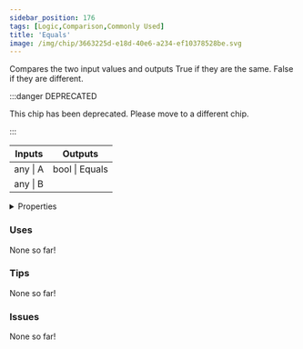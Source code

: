 ```yaml
---
sidebar_position: 176
tags: [Logic,Comparison,Commonly Used]
title: 'Equals'
image: /img/chip/3663225d-e18d-40e6-a234-ef10378528be.svg
---
```


Compares the two input values and outputs True if they are the same. False if they are different.

:::danger DEPRECATED

This chip has been deprecated. Please move to a different chip.

:::

<IChip uuid="3663225d-e18d-40e6-a234-ef10378528be"/>

<table><thead><tr><th>Inputs</th><th>Outputs</th></tr></thead><tbody><tr><td>any | A</td><td>bool | Equals</td></tr><tr><td>any | B</td><td /></tr></tbody></table>

<details>
  <summary>Properties</summary>
  <div>
    <div>
    <table>
      <tbody>
        <tr>
          <td>Is beta required?</td>
          <td>No</td>
        </tr>
        <tr>
          <td>Is chip a trolling risk?</td>
          <td>No</td>
        </tr>
        <tr>
          <td>Is chip a role assignment risk?</td>
          <td>No</td>
        </tr>
        <tr>
          <td>Chip UUID</td>
          <td>3663225d-e18d-40e6-a234-ef10378528be</td>
        </tr>
        <tr>
          <td>Room availability</td>
          <td>Available everywhere</td>
        </tr>
      </tbody>
    </table>
    </div>
  </div>
</details>

### Uses

None so far!

### Tips

None so far!

### Issues

None so far!